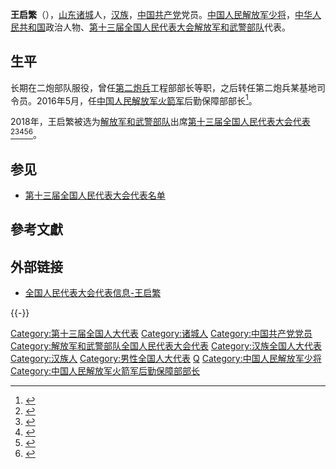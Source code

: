 {{Infobox person
|name=王启繁
|birth_date={{birth year and age|1962|7}}
|ancestor=[[山东|山东]][[诸城|诸城]]
|nationality={{PRC}}
|title=[[全国人大代表|全国人大代表]]
|ethnicity=[[汉族|汉族]]
|gender=男
|party={{cpc}}
|website=[http://210.82.31.1:8084/delegate/viewDelegate.action?dbid=132738 全国人大代表数据库]
}}
'''王启繁'''（{{bd|1962年|7月}}），[[山东|山东]][[诸城|诸城]]人，[[汉族|汉族]]，[[中国共产党|中国共产党]]党员。[[中国人民解放军少将|中国人民解放军少将]]，[[中华人民共和国|中华人民共和国]]政治人物、[[第十三届全国人民代表大会|第十三届全国人民代表大会]][[解放军和武警部队|解放军和武警部队]]代表{{refnest|{{Cite web|url=http://210.82.31.1:8084/delegate/viewDelegate.action?dbid=132738|title=全国人民代表大会代表信息-王启繁|accessdate=2020-03-16|work=中国人大网}}}}。

==生平==
长期在二炮部队服役，曾任[[第二炮兵|第二炮兵]]工程部部长等职，之后转任第二炮兵某基地司令员。2016年5月，任[[中国人民解放军火箭军|中国人民解放军火箭军]]后勤保障部部长<ref>{{cite news|accessdate=2016-08-05|url=http://www.thepaper.cn/newsDetail_forward_1468507|title=火箭军后勤部长换班：61岁刘焕民少将退休，王启繁少将继任|publisher=澎湃新闻|archive-date=2016-06-10|archive-url=https://web.archive.org/web/20160610050849/http://www.thepaper.cn/newsDetail_forward_1468507|dead-url=no}}</ref>。

2018年，王启繁被选为[[解放军和武警部队|解放军和武警部队]]出席[[第十三届全国人民代表大会|第十三届全国人民代表大会]][[第十三届全国人民代表大会代表|代表]]<ref>{{Cite web|title=中华人民共和国第十三届全国人民代表大会代表名单|url=http://www.gov.cn/xinwen/2018-02/24/content_5268538.htm|accessdate=2020-03-16|work=中国政府网|archive-date=2020-02-28|archive-url=https://web.archive.org/web/20200228133636/http://www.gov.cn/xinwen/2018-02/24/content_5268538.htm|dead-url=no}}</ref><ref>{{Cite web|title=（受权发布）中华人民共和国第十三届全国人民代表大会代表名单-中新网|url=http://www.chinanews.com/gn/2018/02-25/8453959.shtml|accessdate=2021-02-19|work=[[中国新闻网|中国新闻网]]|archive-date=2018-02-27|archive-url=https://web.archive.org/web/20180227031724/http://www.chinanews.com/gn/2018/02-25/8453959.shtml|dead-url=no}}</ref><ref>{{cite web | title=中华人民共和国第十三届全国人民代表大会代表名单 | website=[[光明网_(中国)|光明网]] | date=2018-02-25 | url=https://news.gmw.cn/2018-02/25/content_27792557.htm | language=zh | access-date=2021-02-19 | archive-date=2021-10-19 | archive-url=https://web.archive.org/web/20211019124618/https://news.gmw.cn/2018-02/25/content_27792557.htm | dead-url=no }}</ref><ref>{{cite web | title=第十三届全国人民代表大会代表名单（2980名） | website=[[澎湃新闻|澎湃新闻]]-The Paper | url=https://www.thepaper.cn/newsDetail_forward_2008905 | language=zh | access-date=2021-02-19 | archive-date=2018-03-23 | archive-url=https://web.archive.org/web/20180323190049/https://www.thepaper.cn/newsDetail_forward_2008905 | dead-url=no }}</ref><ref>{{cite web | title=中华人民共和国第十三届全国人民代表大会代表名单 | website=[[中国网|中国网]] | date=2018-02-25 | url=http://news.china.com.cn/2018-02/25/content_50599587.htm | language=zh | access-date=2021-02-19 | archive-date=2021-02-21 | archive-url=https://web.archive.org/web/20210221201146/http://news.china.com.cn/2018-02/25/content_50599587.htm | dead-url=no }}</ref>。
==参见==
* [[第十三届全国人民代表大会代表名单|第十三届全国人民代表大会代表名单]]

==參考文獻==
{{reflist}}

==外部链接==
{{Portal|中国|政治}}
* [http://210.82.31.1:8084/delegate/viewDelegate.action?dbid=132738 全国人民代表大会代表信息-王启繁]

{{-}}
{{start box}}
{{s-mil|pla}}
{{s-before|[[刘焕民|刘焕民]]}}
{{s-title|[[中国人民解放军火箭军|中国人民解放军火箭军]]后勤保障部部长|2015年12月-2016年5月}}
{{s-inc}}
{{end box}}

[[Category:第十三届全国人大代表|Category:第十三届全国人大代表]]
[[Category:诸城人|Category:诸城人]]
[[Category:中国共产党党员|Category:中国共产党党员]]
[[Category:解放军和武警部队全国人民代表大会代表|Category:解放军和武警部队全国人民代表大会代表]]
[[Category:汉族全国人大代表|Category:汉族全国人大代表]]
[[Category:汉族人|Category:汉族人]]
[[Category:男性全国人大代表|Category:男性全国人大代表]]
[[Category:王姓|Q]]
[[Category:中国人民解放军少将|Category:中国人民解放军少将]]
[[Category:中国人民解放军火箭军后勤保障部部长|Category:中国人民解放军火箭军后勤保障部部长]]